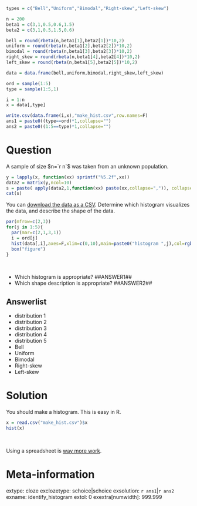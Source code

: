 ```r
types = c("Bell","Uniform","Bimodal","Right-skew","Left-skew")

n = 200
beta1 = c(3,1,0.5,0.6,1.5)
beta2 = c(3,1,0.5,1.5,0.6)

bell = round(rbeta(n,beta1[1],beta2[1])*10,2)
uniform = round(rbeta(n,beta1[2],beta2[2])*10,2)
bimodal = round(rbeta(n,beta1[3],beta2[3])*10,2)
right_skew = round(rbeta(n,beta1[4],beta2[4])*10,2)
left_skew = round(rbeta(n,beta1[5],beta2[5])*10,2)

data = data.frame(bell,uniform,bimodal,right_skew,left_skew)

ord = sample(1:5)
type = sample(1:5,1)

i = 1:n
x = data[,type]

write.csv(data.frame(i,x),"make_hist.csv",row.names=F)
ans1 = paste0((type==ord)*1,collapse="")
ans2 = paste0((1:5==type)*1,collapse="")
```


Question
========

A sample of size $n=`r n`$ was taken from an unknown population. 

```r
y = lapply(x, function(xx) sprintf("%5.2f",xx))
data2 = matrix(y,ncol=10)
s = paste( apply(data2,1,function(xx) paste(xx,collapse=",")), collapse=",\n")
cat(s)
```

You can [download the data as a CSV](make_hist.csv). Determine which histogram visualizes the data, and describe the shape of the data.

```r
par(mfrow=c(2,3))
for(j in 1:5){
  par(mar=c(2,1,3,1))
  i = ord[j]
  hist(data[,i],axes=F,xlim=c(0,10),main=paste0("histogram ",j),col=rgb(0.9,0.7,0.7))
  box("figure")
}
```
\

* Which histogram is appropriate? \#\#ANSWER1\#\#
* Which shape description is appropriate?  \#\#ANSWER2\#\#


Answerlist
--------
* distribution 1
* distribution 2
* distribution 3
* distribution 4
* distribution 5
* Bell
* Uniform
* Bimodal
* Right-skew
* Left-skew


Solution
========

You should make a histogram. This is easy in R.

```r
x = read.csv("make_hist.csv")$x
hist(x)
```
\

Using a spreadsheet is [way more work](https://wikieducator.org/OpenOffice/Calc_3/Histogram){target="blank"}. 


Meta-information
================
extype: cloze
exclozetype: schoice|schoice
exsolution: `r ans1`|`r ans2`
exname: identify_histogram
extol: 0
exextra[numwidth]: 999.999